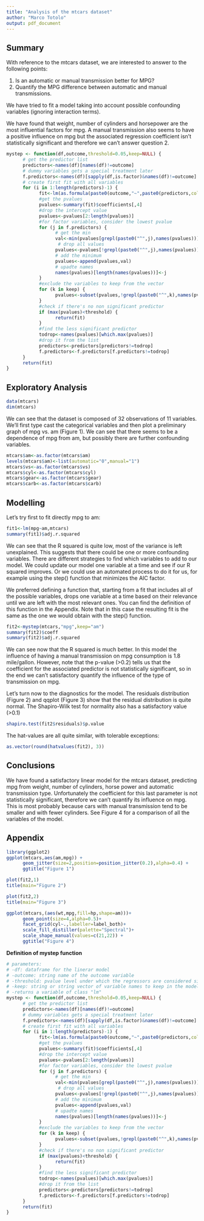 ---
title: "Analysis of the mtcars dataset"
author: "Marco Totolo"
output: pdf_document
---

## Summary

With reference to the mtcars dataset, we are interested to answer to the following points:

1. Is an automatic or manual transmission better for MPG?
2. Quantify the MPG difference between automatic and manual transmissions.

We have tried to fit a model taking into account possible confounding variables (ignoring interaction terms).

We have found that weight, number of cylinders and horsepower are the most influential factors for mpg. A manual transmission also seems to have a positive influence on mpg but the associated regression coefficient isn't statistically significant and therefore we can't answer question 2.

```{r, echo=FALSE}
mystep <- function(df,outcome,threshold=0.05,keep=NULL) {
      # get the predictor list
      predictors<-names(df)[names(df)!=outcome]
      # dummy variables gets a special treatment later
      f.predictors<-names(df)[sapply(df,is.factor)&names(df)!=outcome]
      # create first fit with all variables
      for (i in 1:length(predictors)-1) {
            fit<-lm(as.formula(paste0(outcome,"~",paste0(predictors,collapse="+"))),df)
            #get the pvalues
            pvalues<-summary(fit)$coefficients[,4]
            #drop the intercept value
            pvalues<-pvalues[2:length(pvalues)]
            #for factor variables, consider the lowest pvalue
            for (j in f.predictors) {
                  # get the min
                  val<-min(pvalues[grepl(paste0("^",j),names(pvalues))],na.rm=T)
                   # drop all values
                  pvalues<-pvalues[!grepl(paste0("^",j),names(pvalues))]
                  # add the minimum
                  pvalues<-append(pvalues,val)
                  # upadte names
                  names(pvalues)[length(names(pvalues))]<-j
            }
            #exclude the variables to keep from the vector
            for (k in keep) {
                  pvalues<-subset(pvalues,!grepl(paste0("^",k),names(pvalues)))
            }
            #check if there's no non significant predictor
            if (max(pvalues)<threshold) {
                  return(fit)
            }
            #find the less significant predictor
            todrop<-names(pvalues)[which.max(pvalues)]
            #drop it from the list
            predictors<-predictors[predictors!=todrop]
            f.predictors<-f.predictors[f.predictors!=todrop]
      }
      return(fit)
}
```


## Exploratory Analysis

```{r}
data(mtcars)
dim(mtcars)
```

We can see that the dataset is composed of 32 observations of 11 variables. We'll first type cast the categorical variables and then plot a preliminary graph of mpg vs. am (Figure 1). We can see that there seems to be a dependence of mpg from am, but possibly there are further confounding variables.

```{r}
mtcars$am<-as.factor(mtcars$am)
levels(mtcars$am)<-list(automatic="0",manual="1")
mtcars$vs<-as.factor(mtcars$vs)
mtcars$cyl<-as.factor(mtcars$cyl)
mtcars$gear<-as.factor(mtcars$gear)
mtcars$carb<-as.factor(mtcars$carb)
```

## Modelling

Let's try first to fit directly mpg to am:

```{r}
fit1<-lm(mpg~am,mtcars)
summary(fit1)$adj.r.squared
```

We can see that the R squared is quite low, most of the variance is left unexplained. This suggests that there could be one or more confounding variables. There are different strategies to find which variables to add to our model. We could update our model one variable at a time and see if our R squared improves. Or we could use an automated process to do it for us, for example using the step() function that minimizes the AIC factor.

We preferred defining a function that, starting from a fit that includes all of the possible variables, drops one variable at a time based on their relevance until we are left with the most relevant ones. You can find the definition of this function in the Appendix. Note that in this case the resulting fit is the same as the one we would obtain with the step() function.

```{r}
fit2<-mystep(mtcars,"mpg",keep="am")
summary(fit2)$coeff
summary(fit2)$adj.r.squared
```

We can see now that the R squared is much better. In this model the influence of having a manual transmission on mpg consumption is 1.8 mile/gallon. However, note that the p-value (>0.2) tells us that the coefficient for the associated predictor is not statistically significant, so in the end we can't satisfactory quantify the influence of the type of transmission on mpg.

Let's turn now to the diagnostics for the model. The residuals distribution (Figure 2) and qqplot (Figure 3) show that the residual distribution is quite normal. The Shapiro-Wilk test for normality also has a satisfactory value (>0.1)

```{r}
shapiro.test(fit2$residuals)$p.value
```

The hat-values are all quite similar, with tolerable exceptions:

```{r}
as.vector(round(hatvalues(fit2), 3))
```

## Conclusions

We have found a satisfactory linear model for the mtcars dataset, predicting mpg from weight, number of cylinders, horse power and automatic transmission type. Unfortunately the coefficient for this last parameter is not statistically significant, therefore we can't quantify its influence on mpg. This is most probably because cars with manual transmission tend to be smaller and with fewer cylinders. See Figure 4 for a comparison of all the variables of the model.


## Appendix

```{r, echo=FALSE, fig.height=4}
library(ggplot2)
ggplot(mtcars,aes(am,mpg)) +
      geom_jitter(size=2,position=position_jitter(0.2),alpha=0.4) +
      ggtitle("Figure 1")

plot(fit2,1)
title(main="Figure 2")

plot(fit2,2)
title(main="Figure 3")

ggplot(mtcars,(aes(wt,mpg,fill=hp,shape=am)))+
      geom_point(size=4,alpha=0.5)+
      facet_grid(cyl~.,labeller=label_both)+
      scale_fill_distiller(palette="Spectral")+
      scale_shape_manual(values=c(21,22)) +
      ggtitle("Figure 4")
```

\newpage

**Definition of mystep function**

```{r}
# parameters:
# -df: dataframe for the linerar model
# -outcome: string name of the outcome variable
# -threshold: pvalue level under which the regressors are considered significant
# -keep: string or string vector of variable names to keep in the model, independently of threshold
# -returns a variable of class "lm"
mystep <- function(df,outcome,threshold=0.05,keep=NULL) {
      # get the predictor list
      predictors<-names(df)[names(df)!=outcome]
      # dummy variables gets a special treatment later
      f.predictors<-names(df)[sapply(df,is.factor)&names(df)!=outcome]
      # create first fit with all variables
      for (i in 1:length(predictors)-1) {
            fit<-lm(as.formula(paste0(outcome,"~",paste0(predictors,collapse="+"))),df)
            #get the pvalues
            pvalues<-summary(fit)$coefficients[,4]
            #drop the intercept value
            pvalues<-pvalues[2:length(pvalues)]
            #for factor variables, consider the lowest pvalue
            for (j in f.predictors) {
                  # get the min
                  val<-min(pvalues[grepl(paste0("^",j),names(pvalues))],na.rm=T)
                   # drop all values
                  pvalues<-pvalues[!grepl(paste0("^",j),names(pvalues))]
                  # add the minimum
                  pvalues<-append(pvalues,val)
                  # upadte names
                  names(pvalues)[length(names(pvalues))]<-j
            }
            #exclude the variables to keep from the vector
            for (k in keep) {
                  pvalues<-subset(pvalues,!grepl(paste0("^",k),names(pvalues)))
            }
            #check if there's no non significant predictor
            if (max(pvalues)<threshold) {
                  return(fit)
            }
            #find the less significant predictor
            todrop<-names(pvalues)[which.max(pvalues)]
            #drop it from the list
            predictors<-predictors[predictors!=todrop]
            f.predictors<-f.predictors[f.predictors!=todrop]
      }
      return(fit)
}
```
